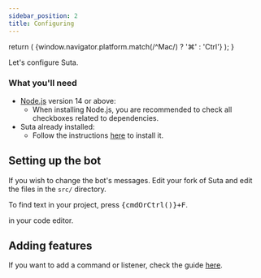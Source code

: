 ```yaml
---
sidebar_position: 2
title: Configuring
---
```


  return (
    <BrowserOnly>
      <kdb>
        {window.navigator.platform.match(/^Mac/) ? '⌘' : 'Ctrl'}
      </kdb>
    </BrowserOnly>
  );
}

Let's configure Suta.

### What you'll need

- [Node.js](https://nodejs.org/en/download/) version 14 or above:
  - When installing Node.js, you are recommended to check all checkboxes related to dependencies.
- Suta already installed:
  - Follow the instructions [here](./intro.md) to install it.

## Setting up the bot

If you wish to change the bot's messages. Edit your fork of Suta and edit the files in the `src/` directory.

<p>To find text in your project, press <kbd>{cmdOrCtrl()}+F</kbd>.</p> in your code editor.

## Adding features

If you want to add a command or listener, check the guide [here](./adding.md).